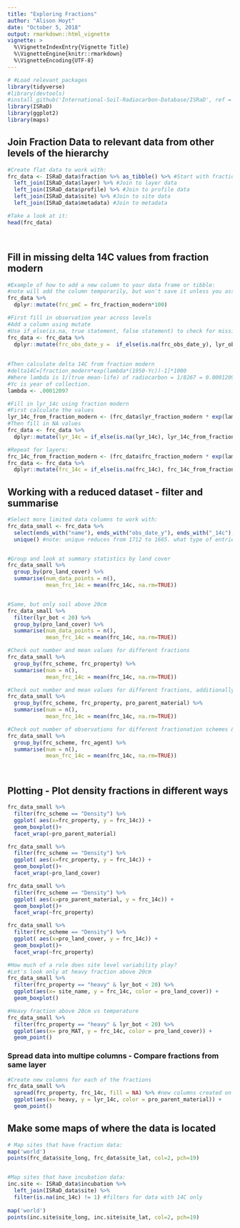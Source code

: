 ```yaml
---
title: "Exploring Fractions"
author: "Alison Hoyt"
date: "October 5, 2018"
output: rmarkdown::html_vignette
vignette: >
  %\VignetteIndexEntry{Vignette Title}
  %\VignetteEngine{knitr::rmarkdown}
  %\VignetteEncoding{UTF-8}
---
```



```r
# #Load relevant packages
library(tidyverse)
#library(devtools)
#install_github('International-Soil-Radiocarbon-Database/ISRaD', ref = "dev", force = T)
library(ISRaD)
library(ggplot2)
library(maps)

```



## Join Fraction Data to relevant data from other levels of the hierarchy
```r

#Create flat data to work with:
frc_data <- ISRaD_data$fraction %>% as_tibble() %>% #Start with fraction data
  left_join(ISRaD_data$layer) %>% #Join to layer data
  left_join(ISRaD_data$profile) %>% #Join to profile data
  left_join(ISRaD_data$site) %>% #Join to site data
  left_join(ISRaD_data$metadata) #Join to metadata

#Take a look at it:
head(frc_data)




```




## Fill in missing delta 14C values from fraction modern
```r

#Example of how to add a new column to your data frame or tibble:
#note will add the column temporarily, but won't save it unless you assign it to an R object
frc_data %>% 
  dplyr::mutate(frc_pmC = frc_fraction_modern*100) 

#First fill in observation year across levels
#Add a column using mutate
#Use if_else(is.na, true statement, false statement) to check for missing values
frc_data <- frc_data %>%
  dplyr::mutate(frc_obs_date_y =  if_else(is.na(frc_obs_date_y), lyr_obs_date_y, frc_obs_date_y)) 
  
  
#Then calculate delta 14C from fraction modern
#delta14C=[fraction_modern*exp(lambda*(1950-Yc))-1]*1000
#Where lambda is 1/(true mean-life) of radiocarbon = 1/8267 = 0.00012097
#Yc is year of collection.
lambda <- .00012097

#Fill in lyr_14c using fraction modern
#First calculate the values
lyr_14c_from_fraction_modern <- (frc_data$lyr_fraction_modern * exp(lambda*(1950-frc_data$lyr_obs_date_y)) - 1 )*1000
#Then fill in NA values
frc_data <- frc_data %>%
  dplyr::mutate(lyr_14c = if_else(is.na(lyr_14c), lyr_14c_from_fraction_modern, lyr_14c))

#Repeat for layers:
frc_14c_from_fraction_modern <- (frc_data$frc_fraction_modern * exp(lambda*(1950-frc_data$frc_obs_date_y)) - 1 )*1000
frc_data <- frc_data %>%
  dplyr::mutate(frc_14c = if_else(is.na(frc_14c), frc_14c_from_fraction_modern, frc_14c))


```





## Working with a reduced dataset - filter and summarise
```r


#Select more limited data columns to work with:
frc_data_small <- frc_data %>%
  select(ends_with("name"), ends_with("obs_date_y"), ends_with("_14c"), lyr_top, lyr_bot, "frc_input", "frc_property", "frc_scheme", "frc_agent", "pro_land_cover","pro_parent_material", "pro_MAT") %>%
  unique() #note: unique reduces from 1712 to 1665. what type of entries would we be removing here?


#Group and look at summary statistics by land cover 
frc_data_small %>%
  group_by(pro_land_cover) %>%
  summarise(num_data_points = n(),
            mean_frc_14c = mean(frc_14c, na.rm=TRUE))


#Same, but only soil above 20cm
frc_data_small %>%
  filter(lyr_bot < 20) %>%
  group_by(pro_land_cover) %>%
  summarise(num_data_points = n(),
            mean_frc_14c = mean(frc_14c, na.rm=TRUE))

#Check out number and mean values for different fractions
frc_data_small %>%
  group_by(frc_scheme, frc_property) %>%
  summarise(num = n(),
            mean_frc_14c = mean(frc_14c, na.rm=TRUE))

#Check out number and mean values for different fractions, additionally check out differences based on parent material
frc_data_small %>%
  group_by(frc_scheme, frc_property, pro_parent_material) %>%
  summarise(num = n(),
            mean_frc_14c = mean(frc_14c, na.rm=TRUE))

#Check out number of observations for different fractionation schemes & agents
frc_data_small %>%
  group_by(frc_scheme, frc_agent) %>%
  summarise(num = n(),
            mean_frc_14c = mean(frc_14c, na.rm=TRUE))




```

## Plotting - Plot density fractions in different ways
```r



frc_data_small %>%
  filter(frc_scheme == "Density") %>%
  ggplot( aes(x=frc_property, y = frc_14c)) +
  geom_boxplot()+
  facet_wrap(~pro_parent_material)

frc_data_small %>%
  filter(frc_scheme == "Density") %>%
  ggplot( aes(x=frc_property, y = frc_14c)) +
  geom_boxplot()+
  facet_wrap(~pro_land_cover)

frc_data_small %>%
  filter(frc_scheme == "Density") %>%
  ggplot( aes(x=pro_parent_material, y = frc_14c)) +
  geom_boxplot()+
  facet_wrap(~frc_property)

frc_data_small %>%
  filter(frc_scheme == "Density") %>%
  ggplot( aes(x=pro_land_cover, y = frc_14c)) +
  geom_boxplot()+
  facet_wrap(~frc_property)

#How much of a role does site level variability play?
#Let's look only at heavy fraction above 20cm
frc_data_small %>%
  filter(frc_property == "heavy" & lyr_bot < 20) %>%
  ggplot(aes(x= site_name, y = frc_14c, color = pro_land_cover)) +
  geom_boxplot()

#Heavy fraction above 20cm vs temperature
frc_data_small %>%
  filter(frc_property == "heavy" & lyr_bot < 20) %>%
  ggplot(aes(x= pro_MAT, y = frc_14c, color = pro_land_cover)) +
  geom_point()


```

### Spread data into multipe columns - Compare fractions from same layer
```r

#Create new columns for each of the fractions
frc_data_small %>%
  spread(frc_property, frc_14c, fill = NA) %>% #new columns created on values in frc_property, filled with frc_14c values
  ggplot(aes(x= heavy, y = lyr_14c, color = pro_parent_material)) +
  geom_point()

```


## Make some maps of where the data is located
```r

# Map sites that have fraction data:
map('world')
points(frc_data$site_long, frc_data$site_lat, col=2, pch=19)


#Map sites that have incubation data:
inc.site <- ISRaD_data$incubation %>%
  left_join(ISRaD_data$site) %>%
  filter(is.na(inc_14c) != 1) #filters for data with 14C only
  
map('world')
points(inc.site$site_long, inc.site$site_lat, col=2, pch=19)

```

